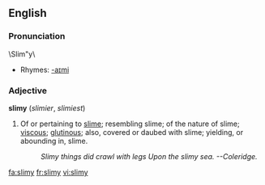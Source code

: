 ==English==
===Pronunciation===
\Slim"y\
*Rhymes: [[Rhymes:English:-aɪmi|-aɪmi]]
===Adjective===
'''slimy'''  (''slimier'', ''slimiest'')
# Of or pertaining to [[slime]]; resembling slime; of the nature of slime; [[viscous]]; [[glutinous]]; also, covered or daubed with slime; yielding, or abounding in, slime.
#:''Slimy things did crawl with legs Upon the slimy sea. --Coleridge.''

[[fa:slimy]]
[[fr:slimy]]
[[vi:slimy]]